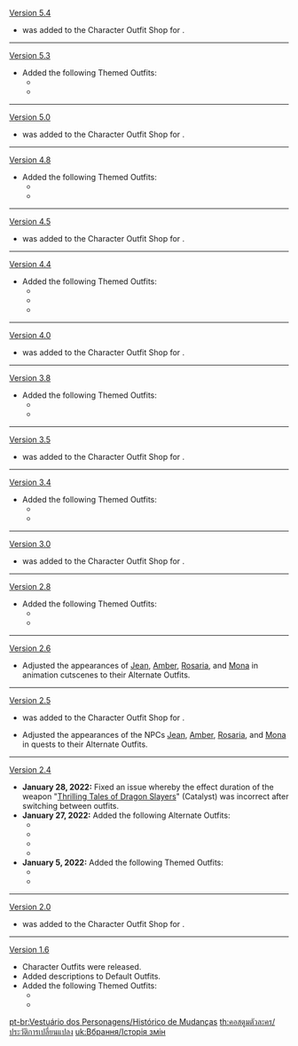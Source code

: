 {{Change History/Header}}
[[Version 5.4]]
* {{Item|New Year's Cheer|30}} was added to the Character Outfit Shop for {{Item|Genesis Crystal|30|x=1,680}}.
----
[[Version 5.3]]
* Added the following Themed Outfits:
** {{Item|Cherries Snow-Laden|30}}
** {{Item|New Year's Cheer|30}}
----
[[Version 5.0]]
* {{Item|Phantom in Boots|30}} was added to the Character Outfit Shop for {{Item|Genesis Crystal|30|x=1,680}}.
----
[[Version 4.8]]
* Added the following Themed Outfits:
** {{Item|Breeze of Sabaa|30}}
** {{Item|Phantom in Boots|30}}
----
[[Version 4.5]]
* {{Item|Bamboo Rain|30}} was added to the Character Outfit Shop for {{Item|Genesis Crystal|30|x=1,680}}.
----
[[Version 4.4]]
* Added the following Themed Outfits:
** {{Item|Frostflower Dew|30}}
** {{Item|Twilight Blossom|30}}
** {{Item|Bamboo Rain|30}}
----
[[Version 4.0]]
* {{Item|Sailwind Shadow|30}} was added to the Character Outfit Shop for {{Item|Genesis Crystal|30|x=1,680}}.
----
[[Version 3.8]]
* Added the following Themed Outfits:
** {{Item|Blossoming Starlight|30}}
** {{Item|Sailwind Shadow|30}}
----
[[Version 3.5]]
* {{Item|A Sobriquet Under Shade|30}} was added to the Character Outfit Shop for {{Item|Genesis Crystal|30|x=1,680}}.
----
[[Version 3.4]]
* Added the following Themed Outfits:
** {{Item|A Sobriquet Under Shade|30}}
** {{Item|Springbloom Missive|30}}
----
[[Version 3.0]]
* {{Item|Ein Immernachtstraum|30}} was added to the Character Outfit Shop for {{Item|Genesis Crystal|30|x=1,680}}.
----
[[Version 2.8]]
* Added the following Themed Outfits:
** {{Item|Ein Immernachtstraum|30}}
** {{Item|Red Dead of Night|30}}
----
[[Version 2.6]]
* Adjusted the appearances of [[Jean]], [[Amber]], [[Rosaria]], and [[Mona]] in animation cutscenes to their Alternate Outfits.
----
[[Version 2.5]]
* {{Item|Orchid's Evening Gown|30}} was added to the Character Outfit Shop for {{Item|Genesis Crystal|30|x=1,680}}.
* Adjusted the appearances of the NPCs [[Jean]], [[Amber]], [[Rosaria]], and [[Mona]] in quests to their Alternate Outfits.
----
[[Version 2.4]]
* '''January 28, 2022:''' Fixed an issue whereby the effect duration of the weapon "[[Thrilling Tales of Dragon Slayers]]" (Catalyst) was incorrect after switching between outfits.
* '''January 27, 2022:''' Added the following Alternate Outfits:
** {{Item|100% Outrider|30}}
** {{Item|Gunnhildr's Legacy|30}}
** {{Item|Pact of Stars and Moon|30}}
** {{Item|To the Church's Free Spirit|30}}
* '''January 5, 2022:''' Added the following Themed Outfits:
** {{Item|Opulent Splendor|30}}
** {{Item|Orchid's Evening Gown|30}}
----
[[Version 2.0]]
* {{Item|Summertime Sparkle|30}} was added to the Character Outfit Shop for {{Item|Genesis Crystal|30|x=1,680}}.
----
[[Version 1.6]]
* Character Outfits were released.
* Added descriptions to Default Outfits.
* Added the following Themed Outfits:
** {{Item|Sea Breeze Dandelion|30}}
** {{Item|Summertime Sparkle|30}}
<noinclude>


[[pt-br:Vestuário dos Personagens/Histórico de Mudanças]]
[[th:คอสตูมตัวละคร/ประวัติการเปลี่ยนแปลง]]
[[uk:Вбрання/Історія змін]]
</noinclude>